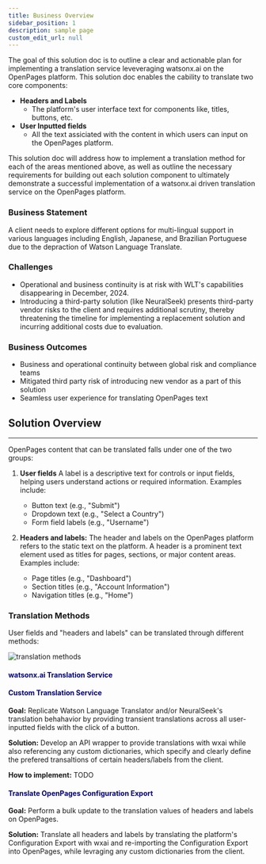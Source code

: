 ```yaml
---
title: Business Overview
sidebar_position: 1
description: sample page
custom_edit_url: null
---
```


<div style={{ borderBottom: '1px solid #000', marginTop: '20px', marginBottom: '20px' }}></div>

The goal of this solution doc is to outline a clear and actionable plan for implementing a translation service leveveraging watsonx.ai on the OpenPages platform. This solution doc enables the cability to translate two core components:
* **Headers and Labels**
    - The platform's user interface text for components like, titles, buttons, etc.
* **User Inputted fields**
    - All the text assiciated with the content in which users can input on the OpenPages platform.

This solution doc will address how to implement a translation method for each of the areas mentioned above, as well as outline the necessary requirements for building out each solution component to ultimately demonstrate a successful implementation of a watsonx.ai driven translation service on the OpenPages platform.

### Business Statement

A client needs to explore different options for multi-lingual support in various languages including English, Japanese, and Brazilian Portuguese due to the depraction of Watson Language Translate.

### Challenges
* Operational and business continuity is at risk with WLT's capabilities disappearing in December, 2024.
* Introducing a third-party solution (like NeuralSeek) presents third-party vendor risks to the client and requires additional scrutiny, thereby threatening the timeline for implementing a replacement solution and incurring additional costs due to evaluation. ​

### Business Outcomes
* Business and operational continuity between global risk and compliance teams​
* Mitigated third party risk of introducing new vendor as a part of this solution​ 
* Seamless user experience for translating OpenPages text​

## Solution Overview
-----

OpenPages content that can be translated falls under one of the two groups:

1. **User fields**
A label is a descriptive text for controls or input fields, helping users understand actions or required information. Examples include:
    * Button text (e.g., "Submit")
    * Dropdown text (e.g., "Select a Country")
    * Form field labels (e.g., "Username")

2. **Headers and labels:**
The header and labels on the OpenPages platform refers to the static text on the platform.
    A header is a prominent text element used as titles for pages, sections, or major content areas. Examples include:
    * Page titles (e.g., "Dashboard")
    * Section titles (e.g., "Account Information")
    * Navigation titles (e.g., "Home")


### Translation Methods
User fields and "headers and labels" can be translated through different methods:

![translation methods](../../static/img/Translation_Methods.png)


#### <font color="#000080"> <b> watsonx.ai Translation Service </b> </font>

#### <font color="#000080"> <b> Custom Translation Service </b> </font>

**Goal:** Replicate Watson Language Translator and/or NeuralSeek's translation behahavior by providing transient translations across all user-inputted fields with the click of a button.

**Solution:** Develop an API wrapper to provide translations with wxai while also referencing any custom dictionaries, which specify and clearly define the prefered transaltions of certain headers/labels from the client.

**How to implement:** TODO

#### <font color="#000080"> <b> Translate OpenPages Configuration Export </b> </font>
**Goal:** Perform a bulk update to the translation values of headers and labels on OpenPages.

**Solution:** Translate all headers and labels by translating the platform's Configuration Export with wxai and re-importing the Configuration Export into OpenPages, while levraging any custom dictionaries from the client.




​

​